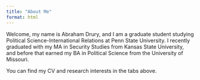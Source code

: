 ```yaml
---
title: "About Me"
format: html
---
```



Welcome, my name is Abraham Drury, and I am a graduate student studying Political Science-International Relations at Penn State University. I recently graduated with my MA in Security Studies from Kansas State University, and before that earned my BA in Political Science from the University of Missouri.

You can find my CV and research interests in the tabs above.